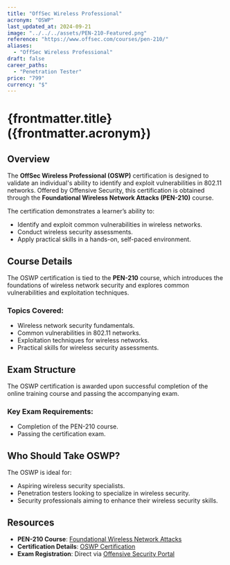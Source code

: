 ```yaml
---
title: "OffSec Wireless Professional"
acronym: "OSWP"
last_updated_at: 2024-09-21
image: "../../../assets/PEN-210-Featured.png"
reference: "https://www.offsec.com/courses/pen-210/"
aliases:
  - "OffSec Wireless Professional"
draft: false
career_paths:
  - "Penetration Tester"
price: "799"
currency: "$"
---
```


# {frontmatter.title} ({frontmatter.acronym})

## Overview

The **OffSec Wireless Professional (OSWP)** certification is designed to validate an individual's ability to identify
and exploit vulnerabilities in 802.11 networks. Offered by Offensive Security, this certification is obtained through
the **Foundational Wireless Network Attacks (PEN-210)** course.

The certification demonstrates a learner’s ability to:

- Identify and exploit common vulnerabilities in wireless networks.
- Conduct wireless security assessments.
- Apply practical skills in a hands-on, self-paced environment.

## Course Details

The OSWP certification is tied to the **PEN-210** course, which introduces the foundations of wireless network security
and explores common vulnerabilities and exploitation techniques.

### Topics Covered:

- Wireless network security fundamentals.
- Common vulnerabilities in 802.11 networks.
- Exploitation techniques for wireless networks.
- Practical skills for wireless security assessments.

## Exam Structure

The OSWP certification is awarded upon successful completion of the online training course and passing the accompanying
exam.

### Key Exam Requirements:

- Completion of the PEN-210 course.
- Passing the certification exam.

## Who Should Take OSWP?

The OSWP is ideal for:

- Aspiring wireless security specialists.
- Penetration testers looking to specialize in wireless security.
- Security professionals aiming to enhance their wireless security skills.

## Resources

- **PEN-210 Course**: [Foundational Wireless Network Attacks](https://www.offsec.com/courses/pen-210/)
- **Certification Details**: [OSWP Certification](https://www.offsec.com/courses/pen-210/)
- **Exam Registration**: Direct via [Offensive Security Portal](https://www.offsec.com/)
